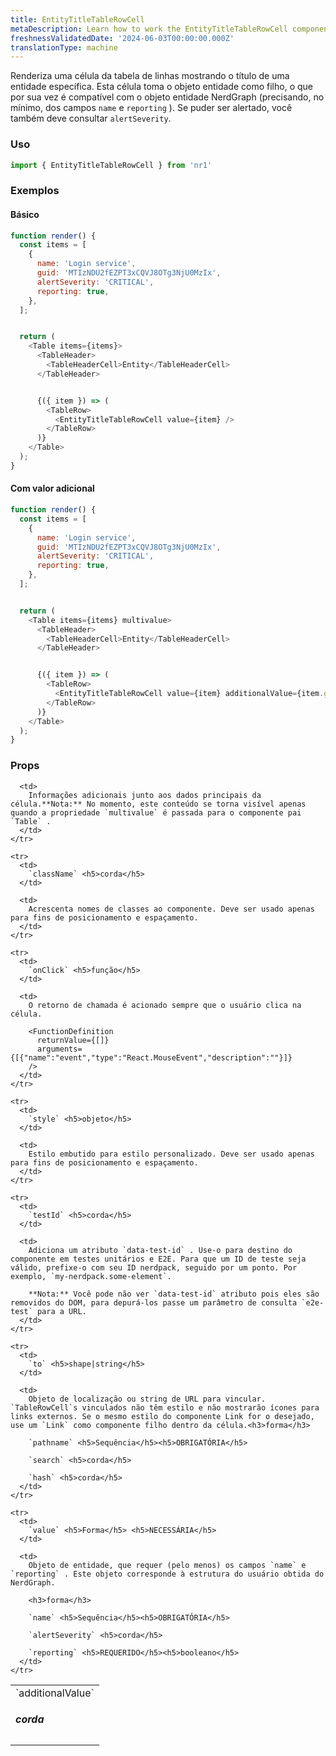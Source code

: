 ```yaml
---
title: EntityTitleTableRowCell
metaDescription: Learn how to work the EntityTitleTableRowCell component
freshnessValidatedDate: '2024-06-03T00:00:00.000Z'
translationType: machine
---
```


Renderiza uma célula da tabela de linhas mostrando o título de uma entidade específica. Esta célula toma o objeto entidade como filho, o que por sua vez é compatível com o objeto entidade NerdGraph (precisando, no mínimo, dos campos `name` e `reporting` ). Se puder ser alertado, você também deve consultar `alertSeverity`.

### Uso

```js
import { EntityTitleTableRowCell } from 'nr1'
```

### Exemplos

#### Básico

```js
function render() {
  const items = [
    {
      name: 'Login service',
      guid: 'MTIzNDU2fEZPT3xCQVJ8OTg3NjU0MzIx',
      alertSeverity: 'CRITICAL',
      reporting: true,
    },
  ];


  return (
    <Table items={items}>
      <TableHeader>
        <TableHeaderCell>Entity</TableHeaderCell>
      </TableHeader>


      {({ item }) => (
        <TableRow>
          <EntityTitleTableRowCell value={item} />
        </TableRow>
      )}
    </Table>
  );
}
```

#### Com valor adicional

```js
function render() {
  const items = [
    {
      name: 'Login service',
      guid: 'MTIzNDU2fEZPT3xCQVJ8OTg3NjU0MzIx',
      alertSeverity: 'CRITICAL',
      reporting: true,
    },
  ];


  return (
    <Table items={items} multivalue>
      <TableHeader>
        <TableHeaderCell>Entity</TableHeaderCell>
      </TableHeader>


      {({ item }) => (
        <TableRow>
          <EntityTitleTableRowCell value={item} additionalValue={item.guid} />
        </TableRow>
      )}
    </Table>
  );
}
```

### Props

<table>
  <tbody>
    <tr>
      <td>
        `additionalValue` <h5>corda</h5>
      </td>

      <td>
        Informações adicionais junto aos dados principais da célula.**Nota:** No momento, este conteúdo se torna visível apenas quando a propriedade `multivalue` é passada para o componente pai `Table` .
      </td>
    </tr>

    <tr>
      <td>
        `className` <h5>corda</h5>
      </td>

      <td>
        Acrescenta nomes de classes ao componente. Deve ser usado apenas para fins de posicionamento e espaçamento.
      </td>
    </tr>

    <tr>
      <td>
        `onClick` <h5>função</h5>
      </td>

      <td>
        O retorno de chamada é acionado sempre que o usuário clica na célula.

        <FunctionDefinition
          returnValue={[]}
          arguments={[{"name":"event","type":"React.MouseEvent","description":""}]}
        />
      </td>
    </tr>

    <tr>
      <td>
        `style` <h5>objeto</h5>
      </td>

      <td>
        Estilo embutido para estilo personalizado. Deve ser usado apenas para fins de posicionamento e espaçamento.
      </td>
    </tr>

    <tr>
      <td>
        `testId` <h5>corda</h5>
      </td>

      <td>
        Adiciona um atributo `data-test-id` . Use-o para destino do componente em testes unitários e E2E. Para que um ID de teste seja válido, prefixe-o com seu ID nerdpack, seguido por um ponto. Por exemplo, `my-nerdpack.some-element`.

        **Nota:** Você pode não ver `data-test-id` atributo pois eles são removidos do DOM, para depurá-los passe um parâmetro de consulta `e2e-test` para a URL.
      </td>
    </tr>

    <tr>
      <td>
        `to` <h5>shape|string</h5>
      </td>

      <td>
        Objeto de localização ou string de URL para vincular. `TableRowCell`s vinculados não têm estilo e não mostrarão ícones para links externos. Se o mesmo estilo do componente Link for o desejado, use um `Link` como componente filho dentro da célula.<h3>forma</h3>

        `pathname` <h5>Sequência</h5><h5>OBRIGATÓRIA</h5>

        `search` <h5>corda</h5>

        `hash` <h5>corda</h5>
      </td>
    </tr>

    <tr>
      <td>
        `value` <h5>Forma</h5> <h5>NECESSÁRIA</h5>
      </td>

      <td>
        Objeto de entidade, que requer (pelo menos) os campos `name` e `reporting` . Este objeto corresponde à estrutura do usuário obtida do NerdGraph.

        <h3>forma</h3>

        `name` <h5>Sequência</h5><h5>OBRIGATÓRIA</h5>

        `alertSeverity` <h5>corda</h5>

        `reporting` <h5>REQUERIDO</h5><h5>booleano</h5>
      </td>
    </tr>
  </tbody>
</table>